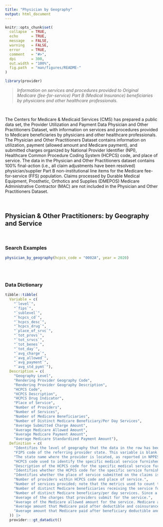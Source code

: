 ```yaml
---
title: "Physician by Geography"
output: html_document
---
```


```r
knitr::opts_chunk$set(
  collapse  = TRUE,
  echo      = TRUE, 
  message   = FALSE, 
  warning   = FALSE,
  error     = TRUE,
  comment   = "#>",
  dpi       = 300, 
  out.width = "100%",
  fig.path  = "man/figures/README-"
)
```

```r
library(provider)
```

 > *Information on services and procedures provided to Original Medicare (fee-for-service) Part B (Medical Insurance) beneficiaries by physicians and other healthcare professionals.*

<br>

The Centers for Medicare & Medicaid Services (CMS) has prepared a public data set, the Provider Utilization and Payment Data Physician and Other Practitioners Dataset, with information on services and procedures provided to Medicare beneficiaries by physicians and other healthcare professionals. The Physician and Other Practitioners Dataset contains information on utilization, payment (allowed amount and Medicare payment), and submitted charges organized by National Provider Identifier (NPI), Healthcare Common Procedure Coding System (HCPCS) code, and place of service. The data in the Physician and Other Practitioners dataset contains 100% final-action (i.e., all claim adjustments have been resolved) physician/supplier Part B non-institutional line items for the Medicare fee-for-service (FFS) population. Claims processed by Durable Medical Equipment, Prosthetic, Orthotics and Supplies (DMEPOS) Medicare Administrative Contractor (MAC) are not included in the Physician and Other Practitioners Dataset.

<br>

## Physician & Other Practitioners: **by Geography and Service**

<br>

### Search Examples

```r
physician_by_geography(hcpcs_code = "0002A", year = 2020)
```




<br><br>

### Data Dictionary

```r
tibble::tibble(
  Variable = c(
    "`level`", 
    "`fips`", 
    "`sublevel`",
    "`hcpcs_cd`", 
    "`hcpcs_desc`", 
    "`hcpcs_drug`", 
    "`place_of_srvc`",
    "`tot_provs`", 
    "`tot_srvcs`", 
    "`tot_benes`", 
    "`tot_day`",
    "`avg_charge`", 
    "`avg_allowed`", 
    "`avg_payment`",
    "`avg_std_pymt`"),
  Description = c(
    "Geography Level", 
    "Rendering Provider Geography Code", 
    "Rendering Provider Geography Description",
    "HCPCS Code", 
    "HCPCS Description", 
    "HCPCS Drug Indicator", 
    "Place of Service",
    "Number of Providers", 
    "Number of Services", 
    "Number of Medicare Beneficiaries",
    "Number of Distinct Medicare Beneficiary/Per Day Services", 
    "Average Submitted Charge Amount",
    "Average Medicare Allowed Amount", 
    "Average Medicare Payment Amount",
    "Average Medicare Standardized Payment Amount"),
  Definition = c(
    "Identifies the level of geography that the data in the row has been aggregated. A value of 'State' indicates the data in the row is aggregated to a single state identified in the Rendering Provider State column for a given HCPCS Code Level. A value of 'National' indicates the data in the row is aggregated across all states for a given HCPCS Code Level.",
    "FIPS code of the referring provider state. This variable is blank when reported at the national level.",
    "The state name where the provider is located, as reported in NPPES. The values include the 50 United States, District of Columbia, U.S. territories, Armed Forces areas, Unknown and Foreign Country. Data aggregated at the National level are identified by the word 'National'.",
    "HCPCS code used to identify the specific medical service furnished by the provider. HCPCS codes include two levels. Level I codes are the Current Procedural Terminology (CPT) codes that are maintained by the American Medical Association and Level II codes are created by CMS to identify products, supplies and services not covered by the CPT codes (such as ambulance services). CPT codes, descriptions and other data only are copyright 2016 American Medical Association. All rights reserved. CPT is a registered trademark of the American Medical Association (AMA). Please review the complete CMS AMA CPT License agreement which is presented to users when accessing the data. For additional information on HCPCS codes, visit the HCPCS general information page.",
    "Description of the HCPCS code for the specific medical service furnished by the provider. HCPCS descriptions associated with CPT codes are consumer friendly descriptions provided by the AMA. CPT Consumer Friendly Descriptors are lay synonyms for CPT descriptors that are intended to help healthcare consumers who are not medical professionals understand clinical procedures on bills and patient portals. CPT Consumer Friendly Descriptors should not be used for clinical coding or documentation. All other descriptions are CMS Level II descriptions provided in long form. Due to variable length restrictions, the CMS Level II descriptions have been truncated to 256 bytes. As a result, the same HCPCS description can be associated with more than one HCPCS code. For complete CMS Level II descriptions, please visit the HCPCS Release Code Sets page.",
    "Identifies whether the HCPCS code for the specific service furnished by the provider is a HCPCS listed on the Medicare Part B Drug Average Sales Price (ASP) File. Please visit the ASP drug pricing page for additional information.",
    "Identifies whether the place of service submitted on the claims is a facility (value of ‘F’) or non-facility (value of ‘O’). Non-facility is generally an office setting; however other entities are included in non-facility. The following values are entities included in facility and non-facility:",
    "Number of providers within HCPCS code and place of service.",
    "Number of services provided; note that the metrics used to count the number provided can vary from service to service.",
    "Number of distinct Medicare beneficiaries receiving the service for each Rndrng_Prvdr_Geo_Desc and HCPCS_Cd, Place_Of_Srvc.",
    "Number of distinct Medicare beneficiary/per day services. Since a given beneficiary may receive multiple services of the same type (e.g., single vs. multiple cardiac stents) on a single day, this metric removes double-counting from the line service count to identify whether a unique service occurred.",
    "Average of the charges that providers submit for the service.",
    "Average of the Medicare allowed amount for the service. Medicare allowed amounts includes the amount Medicare pays, the deductible and coinsurance amounts that the beneficiary is responsible for paying, and any amounts that a third party is responsible for paying.",
    "Average amount that Medicare paid after deductible and coinsurance amounts have been deducted for the line item service.",
    "Average amount that Medicare paid after beneficiary deductible and coinsurance amounts have been deducted for the line item service and after standardization of the Medicare payment has been applied. Standardization removes geographic differences in payment rates for individual services, such as those that account for local wages or input prices and makes Medicare payments across geographic areas comparable, so that differences reflect variation in factors such as physicians’ practice patterns and beneficiaries’ ability and willingness to obtain care. Additional information on the standardization of Medicare payments can be found in the “Geographic Variation Public Use File: Technical Supplement on Standardization.”"
  )) |> 
  provider:::gt_datadict()
```

